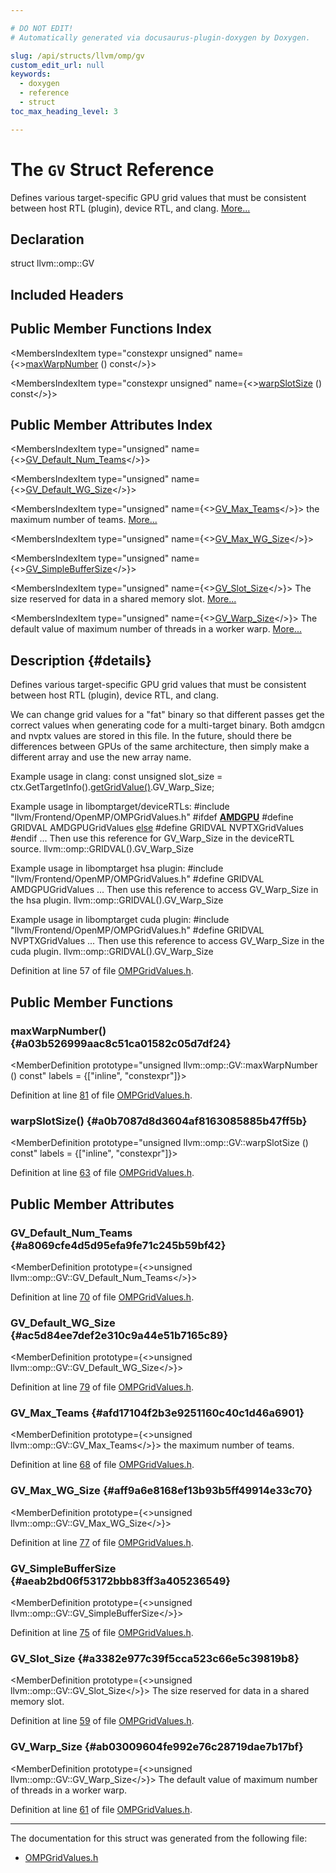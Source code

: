 ```yaml
---

# DO NOT EDIT!
# Automatically generated via docusaurus-plugin-doxygen by Doxygen.

slug: /api/structs/llvm/omp/gv
custom_edit_url: null
keywords:
  - doxygen
  - reference
  - struct
toc_max_heading_level: 3

---
```





# The `GV` Struct Reference

<DoxygenPage pluginConfig={pluginConfig}>

Defines various target-specific GPU grid values that must be consistent between host RTL (plugin), device RTL, and clang. <a href="#details">More...</a>

## Declaration

<CodeBlock>struct llvm::omp::GV</CodeBlock>

## Included Headers

<IncludesList>
<IncludesListItem
  filePath="llvm/Frontend/OpenMP/OMPGridValues.h"
  permalink="/docs/api/files/include/include/llvm/include/llvm/frontend/include/llvm/frontend/openmp/ompgridvalues-h"
  isLocal="true" />
</IncludesList>

## Public Member Functions Index

<MembersIndex>

<MembersIndexItem
  type="constexpr unsigned"
  name={<><a href="#a03b526999aac8c51ca01582c05d7df24">maxWarpNumber</a> () const</>}>
</MembersIndexItem>

<MembersIndexItem
  type="constexpr unsigned"
  name={<><a href="#a0b7087d8d3604af8163085885b47ff5b">warpSlotSize</a> () const</>}>
</MembersIndexItem>

</MembersIndex>

## Public Member Attributes Index

<MembersIndex>

<MembersIndexItem
  type="unsigned"
  name={<><a href="#a8069cfe4d5d95efa9fe71c245b59bf42">GV&#95;Default&#95;Num&#95;Teams</a></>}>
</MembersIndexItem>

<MembersIndexItem
  type="unsigned"
  name={<><a href="#ac5d84ee7def2e310c9a44e51b7165c89">GV&#95;Default&#95;WG&#95;Size</a></>}>
</MembersIndexItem>

<MembersIndexItem
  type="unsigned"
  name={<><a href="#afd17104f2b3e9251160c40c1d46a6901">GV&#95;Max&#95;Teams</a></>}>
the maximum number of teams. <a href="#afd17104f2b3e9251160c40c1d46a6901">More...</a>
</MembersIndexItem>

<MembersIndexItem
  type="unsigned"
  name={<><a href="#aff9a6e8168ef13b93b5ff49914e33c70">GV&#95;Max&#95;WG&#95;Size</a></>}>
</MembersIndexItem>

<MembersIndexItem
  type="unsigned"
  name={<><a href="#aeab2bd06f53172bbb83ff3a405236549">GV&#95;SimpleBufferSize</a></>}>
</MembersIndexItem>

<MembersIndexItem
  type="unsigned"
  name={<><a href="#a3382e977c39f5cca523c66e5c39819b8">GV&#95;Slot&#95;Size</a></>}>
The size reserved for data in a shared memory slot. <a href="#a3382e977c39f5cca523c66e5c39819b8">More...</a>
</MembersIndexItem>

<MembersIndexItem
  type="unsigned"
  name={<><a href="#ab03009604fe992e76c28719dae7b17bf">GV&#95;Warp&#95;Size</a></>}>
The default value of maximum number of threads in a worker warp. <a href="#ab03009604fe992e76c28719dae7b17bf">More...</a>
</MembersIndexItem>

</MembersIndex>

## Description {#details}

Defines various target-specific GPU grid values that must be consistent between host RTL (plugin), device RTL, and clang.

We can change grid values for a &quot;fat&quot; binary so that different passes get the correct values when generating code for a multi-target binary. Both amdgcn and nvptx values are stored in this file. In the future, should there be differences between GPUs of the same architecture, then simply make a different array and use the new array name.

Example usage in clang: const unsigned slot&#95;size = ctx.GetTargetInfo().<a href="/docs/api/files/lib/lib/frontend/lib/frontend/openmp/ompirbuilder-cpp/#ad52342fdd467389643191fdac7abcd40">getGridValue()</a>.GV&#95;Warp&#95;Size;

Example usage in libomptarget/deviceRTLs: #include &quot;llvm/Frontend/OpenMP/OMPGridValues.h&quot; #ifdef <b><a href="/docs/api/namespaces/llvm/amdgpu">AMDGPU</a></b> #define GRIDVAL AMDGPUGridValues <a href="/docs/api/files/lib/lib/passes/passbuilderbindings-cpp/#a0544c3fe466e421738dae463968b70ba">else</a> #define GRIDVAL NVPTXGridValues #endif ... Then use this reference for GV&#95;Warp&#95;Size in the deviceRTL source. llvm::omp::GRIDVAL().GV&#95;Warp&#95;Size

Example usage in libomptarget hsa plugin: #include &quot;llvm/Frontend/OpenMP/OMPGridValues.h&quot; #define GRIDVAL AMDGPUGridValues ... Then use this reference to access GV&#95;Warp&#95;Size in the hsa plugin. llvm::omp::GRIDVAL().GV&#95;Warp&#95;Size

Example usage in libomptarget cuda plugin: #include &quot;llvm/Frontend/OpenMP/OMPGridValues.h&quot; #define GRIDVAL NVPTXGridValues ... Then use this reference to access GV&#95;Warp&#95;Size in the cuda plugin. llvm::omp::GRIDVAL().GV&#95;Warp&#95;Size

Definition at line 57 of file <a href="/docs/api/files/include/include/llvm/include/llvm/frontend/include/llvm/frontend/openmp/ompgridvalues-h">OMPGridValues.h</a>.

<SectionDefinition>

## Public Member Functions

### maxWarpNumber() {#a03b526999aac8c51ca01582c05d7df24}

<MemberDefinition
  prototype="unsigned llvm::omp::GV::maxWarpNumber () const"
  labels = {["inline", "constexpr"]}>

Definition at line <a href="/docs/api/files/include/include/llvm/include/llvm/frontend/include/llvm/frontend/openmp/ompgridvalues-h/#l00081">81</a> of file <a href="/docs/api/files/include/include/llvm/include/llvm/frontend/include/llvm/frontend/openmp/ompgridvalues-h">OMPGridValues.h</a>.
</MemberDefinition>

### warpSlotSize() {#a0b7087d8d3604af8163085885b47ff5b}

<MemberDefinition
  prototype="unsigned llvm::omp::GV::warpSlotSize () const"
  labels = {["inline", "constexpr"]}>

Definition at line <a href="/docs/api/files/include/include/llvm/include/llvm/frontend/include/llvm/frontend/openmp/ompgridvalues-h/#l00063">63</a> of file <a href="/docs/api/files/include/include/llvm/include/llvm/frontend/include/llvm/frontend/openmp/ompgridvalues-h">OMPGridValues.h</a>.
</MemberDefinition>

</SectionDefinition>

<SectionDefinition>

## Public Member Attributes

### GV&#95;Default&#95;Num&#95;Teams {#a8069cfe4d5d95efa9fe71c245b59bf42}

<MemberDefinition
  prototype={<>unsigned llvm::omp::GV::GV&#95;Default&#95;Num&#95;Teams</>}>

Definition at line <a href="/docs/api/files/include/include/llvm/include/llvm/frontend/include/llvm/frontend/openmp/ompgridvalues-h/#l00070">70</a> of file <a href="/docs/api/files/include/include/llvm/include/llvm/frontend/include/llvm/frontend/openmp/ompgridvalues-h">OMPGridValues.h</a>.
</MemberDefinition>

### GV&#95;Default&#95;WG&#95;Size {#ac5d84ee7def2e310c9a44e51b7165c89}

<MemberDefinition
  prototype={<>unsigned llvm::omp::GV::GV&#95;Default&#95;WG&#95;Size</>}>

Definition at line <a href="/docs/api/files/include/include/llvm/include/llvm/frontend/include/llvm/frontend/openmp/ompgridvalues-h/#l00079">79</a> of file <a href="/docs/api/files/include/include/llvm/include/llvm/frontend/include/llvm/frontend/openmp/ompgridvalues-h">OMPGridValues.h</a>.
</MemberDefinition>

### GV&#95;Max&#95;Teams {#afd17104f2b3e9251160c40c1d46a6901}

<MemberDefinition
  prototype={<>unsigned llvm::omp::GV::GV&#95;Max&#95;Teams</>}>
the maximum number of teams.

Definition at line <a href="/docs/api/files/include/include/llvm/include/llvm/frontend/include/llvm/frontend/openmp/ompgridvalues-h/#l00068">68</a> of file <a href="/docs/api/files/include/include/llvm/include/llvm/frontend/include/llvm/frontend/openmp/ompgridvalues-h">OMPGridValues.h</a>.
</MemberDefinition>

### GV&#95;Max&#95;WG&#95;Size {#aff9a6e8168ef13b93b5ff49914e33c70}

<MemberDefinition
  prototype={<>unsigned llvm::omp::GV::GV&#95;Max&#95;WG&#95;Size</>}>

Definition at line <a href="/docs/api/files/include/include/llvm/include/llvm/frontend/include/llvm/frontend/openmp/ompgridvalues-h/#l00077">77</a> of file <a href="/docs/api/files/include/include/llvm/include/llvm/frontend/include/llvm/frontend/openmp/ompgridvalues-h">OMPGridValues.h</a>.
</MemberDefinition>

### GV&#95;SimpleBufferSize {#aeab2bd06f53172bbb83ff3a405236549}

<MemberDefinition
  prototype={<>unsigned llvm::omp::GV::GV&#95;SimpleBufferSize</>}>

Definition at line <a href="/docs/api/files/include/include/llvm/include/llvm/frontend/include/llvm/frontend/openmp/ompgridvalues-h/#l00075">75</a> of file <a href="/docs/api/files/include/include/llvm/include/llvm/frontend/include/llvm/frontend/openmp/ompgridvalues-h">OMPGridValues.h</a>.
</MemberDefinition>

### GV&#95;Slot&#95;Size {#a3382e977c39f5cca523c66e5c39819b8}

<MemberDefinition
  prototype={<>unsigned llvm::omp::GV::GV&#95;Slot&#95;Size</>}>
The size reserved for data in a shared memory slot.

Definition at line <a href="/docs/api/files/include/include/llvm/include/llvm/frontend/include/llvm/frontend/openmp/ompgridvalues-h/#l00059">59</a> of file <a href="/docs/api/files/include/include/llvm/include/llvm/frontend/include/llvm/frontend/openmp/ompgridvalues-h">OMPGridValues.h</a>.
</MemberDefinition>

### GV&#95;Warp&#95;Size {#ab03009604fe992e76c28719dae7b17bf}

<MemberDefinition
  prototype={<>unsigned llvm::omp::GV::GV&#95;Warp&#95;Size</>}>
The default value of maximum number of threads in a worker warp.

Definition at line <a href="/docs/api/files/include/include/llvm/include/llvm/frontend/include/llvm/frontend/openmp/ompgridvalues-h/#l00061">61</a> of file <a href="/docs/api/files/include/include/llvm/include/llvm/frontend/include/llvm/frontend/openmp/ompgridvalues-h">OMPGridValues.h</a>.
</MemberDefinition>

</SectionDefinition>

<hr/>

The documentation for this struct was generated from the following file:

<ul>
<li><a href="/docs/api/files/include/include/llvm/include/llvm/frontend/include/llvm/frontend/openmp/ompgridvalues-h">OMPGridValues.h</a></li>
</ul>

</DoxygenPage>

